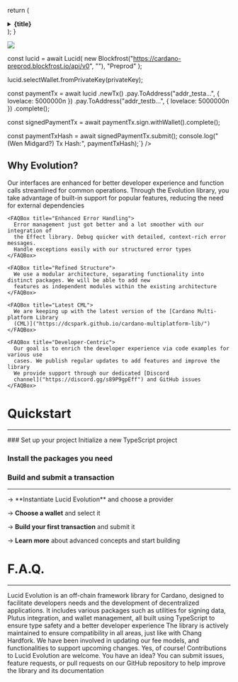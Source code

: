 
<style jsx global>{`
  .fade-in {
    animation: fadeIn 0.85s ease-in;
  }
  .fade-in-delayed {
    animation: fadeIn 0.85s ease-in 1s;
    opacity: 0;
    animation-fill-mode: forwards;
  }
  @keyframes fadeIn {
    from {
      opacity: 0;
    }
    to {
      opacity: 1;
    }
  }
  @keyframes blink {
    0%,
    100% {
      opacity: 1;
    }
    50% {
      opacity: 0;
    }
  }
`}</style>

  return (
    <details className="last-of-type:mb-0 rounded-lg bg-neutral-50 dark:bg-neutral-800 p-2 mt-4">
      <summary>
        <strong className="text-lg">{title}</strong>
      </summary>
      <div className="nx-p-2">{children}</div>
    </details>
  );
}

<div style={{ marginBottom: "10rem" }}></div>

![](/lucid-evolution-red-icon.png)

<div className="fade-in">
  <Hero
    title="Lucid Evolution"
    subtitle="Next-generation transaction builder for highly scalable dApps on Cardano"
    ctaText="Start here"
    ctaLink="/lucid-evolution/install"
    ctaText2="Learn more"
    ctaLink2="/lucid-evolution/documentation/core-concepts/instantiate-evolution"
  />
</div>

<Bleed full>

<div style={{ 
  marginTop: "16rem", 
  display: 'flex', 
  justifyContent: 'space-between', 
  alignItems: 'flex-start', 
  gap: '2rem', 
  padding: '0 2rem', 
  flexWrap: 'wrap'  
}}>
  <div style={{ flex: '0 0 65%', maxWidth: '65%' }}> 
    <AnimatedCode 
      style={{ 
        maxWidth: '100%', 
        overflowX: 'auto', 
        border: '1px solid #8b0000',
        borderRadius: '8px',
        boxShadow: '0 20px 40px rgba(0,0,0,0.1)',
        marginBottom: '2rem'  
      }} 
      code={`import { Lucid, Blockfrost } from "@lucid-evolution/lucid";

const lucid = await Lucid(
  new Blockfrost("https://cardano-preprod.blockfrost.io/api/v0", "<projectId>"),
  "Preprod"
);

lucid.selectWallet.fromPrivateKey(privateKey);

const paymentTx = await lucid
  .newTx()
  .pay.ToAddress("addr_testa...", { lovelace: 5000000n })
  .pay.ToAddress("addr_testb...", { lovelace: 5000000n })
  .complete();

const signedPaymentTx = await paymentTx.sign.withWallet().complete();

const paymentTxHash = await signedPaymentTx.submit();
console.log("(Wen Midgard?) Tx Hash:", paymentTxHash);`}
    />
  </div>
  <div style={{ flex: '0 0 30%', maxWidth: '30%', marginTop: '5rem' }}> 
    <h2 style={{ fontSize: '1.8rem', marginBottom: '1rem', color: 'white' }}>
      Why <span style={{ color: '#8b0000' }}>Evolution</span>?
    </h2>
    <FAQBox title="Improved APIs">
      Our interfaces are enhanced for better developer experience and function
      calls streamlined for common operations. Through the Evolution library, you take advantage of built-in support for popular
      features, reducing the need for external dependencies
    </FAQBox>

    <FAQBox title="Enhanced Error Handling">
      Error management just got better and a lot smoother with our integration of
      the Effect library. Debug quicker with detailed, context-rich error messages.
      Handle exceptions easily with our structured error types
    </FAQBox>

    <FAQBox title="Refined Structure">
      We use a modular architecture, separating functionality into distinct packages. We will be able to add new
      features as independent modules within the existing architecture
    </FAQBox>

    <FAQBox title="Latest CML">
      We are keeping up with the latest version of the [Cardano Multi-platform Library
      (CML)]("https://dcspark.github.io/cardano-multiplatform-lib/")
    </FAQBox>

    <FAQBox title="Developer-Centric">
      Our goal is to enrich the developer experience via code examples for various use
      cases. We publish regular updates to add features and improve the library
      We provide support through our dedicated [Discord
      channel]("https://discord.gg/s89P9gpEff") and GitHub issues
    </FAQBox>

  </div>
</div>

</Bleed>

<div style={{ marginBottom: "6rem" }}></div>

# Quickstart

---

<Steps>
### Set up your project
Initialize a new TypeScript project

### Install the packages you need

<Cards>
  <Cards.Card title="Lucid Evolution packages" href="/install" />
</Cards>

### Build and submit a transaction

---

<Steps>
→ **Instantiate Lucid Evolution** and choose a provider
<Cards>
  <Cards.Card
    title = "Core Concept 1: Instantiation"
    href = "/documentation/core-concepts/instantiate-evolution"
  />
</Cards>

→ **Choose a wallet** and select it

<Cards>
  <Cards.Card
    title="Core Concept 2: Choose wallet"
    href="/documentation/core-concepts/create-choose-wallet"
  />
</Cards>

→ **Build your first transaction** and submit it

<Cards>
  <Cards.Card
    title="Core Concept 3: Your first transaction"
    href="/documentation/core-concepts/first-transaction"
  />
</Cards>

→ **Learn more** about advanced concepts and start building

<Cards>
  <Cards.Card
    icon = "🥽"
    title = " Deep Dive Series"
    href = "/documentation/deep-dives/make-payments"
  />
</Cards>
</Steps>
</Steps>

<div style={{ marginBottom: "6rem" }}></div>

# F.A.Q.

---

<div style={{ marginBottom: "2.5rem" }}></div>

<FAQBox title="What is Lucid Evolution?">
  Lucid Evolution is an off-chain framework library for Cardano, designed to
  facilitate developers needs and the development of decentralized applications.
  It includes various packages such as utilities for signing data, Plutus
  integration, and wallet management, all built using TypeScript to ensure type
  safety and a better developer experience
</FAQBox>

<FAQBox title="How does Lucid Evolution ensure compatibility with Cardano's evolving scene?">
  The library is actively maintained to ensure compatibility in all areas, just
  like with Chang Hardfork. We have been involved in updating our fee models,
  and functionalities to support upcoming changes.
</FAQBox>

<FAQBox title="Can I contribute to the development of Lucid Evolution?">
  Yes, of course! Contributions to Lucid Evolution are welcome. You have an
  idea? You can submit issues, feature requests, or pull requests on our GitHub
  repository to help improve the library and its documentation
</FAQBox>
